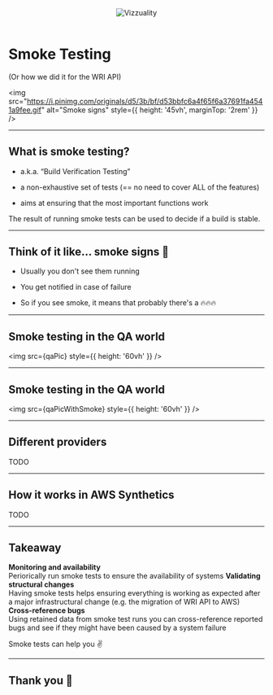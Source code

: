 


<Layout>
  <Header>
    <img
      src="https://www.vizzuality.com/wp-content/themes/vizzuality_2/images/logo-white.svg"
      alt="Vizzuality"
      style={{ height: '70px', width: '100px' }}
    />
  </Header>

  # Smoke Testing

  <Box>(Or how we did it for the WRI API)</Box>

  <img
    src="https://i.pinimg.com/originals/d5/3b/bf/d53bbfc6a4f65f6a37691fa4541a9fee.gif"
    alt="Smoke signs"
    style={{ height: '45vh', marginTop: '2rem' }}
  />
</Layout>

---

<Layout>

## What is smoke testing?

- a.k.a. “Build Verification Testing”

- a non-exhaustive set of tests (== no need to cover ALL of the features)

- aims at ensuring that the most important functions work

The result of running smoke tests can be used to decide if a build is stable.

</Layout>

---

<Layout>

## Think of it like... smoke signs 💨

- Usually you don't see them running

- You get notified in case of failure

- So if you see smoke, it means that probably there's a :fire::fire::fire:

</Layout>

---

<Layout>

## Smoke testing in the QA world

<img src={qaPic} style={{ height: '60vh' }} />

</Layout>

---

<Layout>

## Smoke testing in the QA world

<img src={qaPicWithSmoke} style={{ height: '60vh' }} />

</Layout>

---

<Layout>

## Different providers

TODO

</Layout>

---

<Layout>

## How it works in AWS Synthetics

TODO

</Layout>

---

<Layout>

## Takeaway

<Box alignItems="left" paddingTop="16px">
  <Box paddingRight="16px" paddingBottom="16px">
    <b>Monitoring and availability</b>
    <br />
    <span>Periorically run smoke tests to ensure the availability of systems</span>
  </Box>

  <Box paddingRight="16px" paddingBottom="16px">
    <b>Validating structural changes</b>
    <br />
    <span>Having smoke tests helps ensuring everything is working as expected after a major infrastructural change (e.g. the migration of WRI API to AWS)</span>
  </Box>

  <Box paddingRight="16px" paddingBottom="16px">
    <b>Cross-reference bugs</b>
    <br />
    <span>Using retained data from smoke test runs you can cross-reference reported bugs and see if they might have been caused by a system failure</span>
  </Box>
</Box>

Smoke tests can help you :v:

</Layout>

---

<Layout>

## Thank you :bow:

</Layout>
